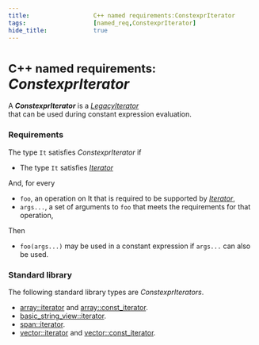 ```yaml
---
title:                  C++ named requirements:ConstexprIterator
tags:                   [named_req,ConstexprIterator]
hide_title:             true
---
```



# <small>C++ named requirements:</small> *ConstexprIterator*

A ***ConstexprIterator*** is a [*LegacyIterator*](/docs/named_req/LegacyIterator)  
that can be used during constant expression evaluation.

### Requirements
The type `It` satisfies *ConstexprIterator* if

* The type `It` satisfies [*Iterator*](/docs/named_req/LegacyIterator)

And, for every
* `foo`, an operation on It that is required to be supported by [*Iterator*](/docs/named_req/LegacyIterator),
* `args...`, a set of arguments to `foo` that meets the requirements for that operation,

Then
* `foo(args...)` may be used in a constant expression if `args...` can also be used.

### Standard library
The following standard library types are *ConstexprIterators*.

* [array::iterator](/docs/std/containers/arrays/array) and [array::const_iterator](/docs/std/containers/arrays/array).
* [basic_string_view::iterator](/docs/std/containers/strings/string/operator_string_view).
* [span::iterator](/docs/std/containers/other/span/).
* [vector::iterator](/docs/std/containers/arrays/vector) and [vector::const_iterator](/docs/std/containers/arrays/vector).